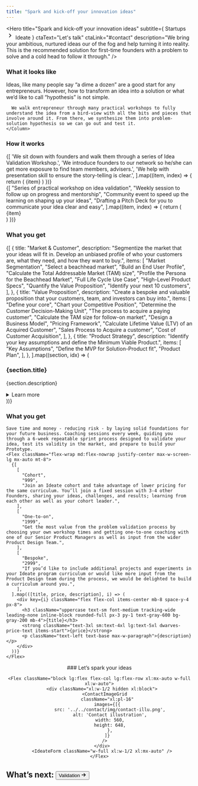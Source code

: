 ```yaml
---
title: "Spark and kick-off your innovation ideas"
---
```


<Hero
  title="Spark and kick-off your innovation ideas"
  subtitle={
    <Flex className="gap-0">
    Startups
      <svg stroke="currentColor" fill="currentColor" stroke-width="0" viewBox="0 0 24 24" height="1.5em" width="1.5em" xmlns="http://www.w3.org/2000/svg"><path d="M8.59 16.34l4.58-4.59-4.58-4.59L10 5.75l6 6-6 6z"></path></svg>
    Ideate
    </Flex>
  }
  ctaText="Let's talk"
  ctaLink="#contact"
  description="We bring your ambitious, nurtured ideas our of the fog and help turning it into reality. This is the recommended solution for first-time founders with a problem to solve and a cold head to follow it through."
/>

<Section fullWidth className="bg-alabaster py-24">
  <Column className="dwarves-container row flex flex-wrap">
    <H3 className="text-heading text-3xl mb-6">What it looks like</H3>
    <Column className="w-full md:max-w-3xl **:text-xl">
      <Paragraph className="!text-2xl font-medium">Ideas, like many people say “a dime a dozen” are a good start for any entrepreneurs. However, how to transform an idea into a solution or what we’d like to call “hypothesis” is not simple.</Paragraph>
      
      We walk entrepreneur through many practical workshops to fully understand the idea from a bird-view with all the bits and pieces that involve around it. From there, we synthesize them into problem-solution hypothesis so we can go out and test it.
    </Column>
  </Column>
</Section>

<Section>
  <Column gap="2xl">
    <H3 className="text-heading text-3xl">
      How it works
    </H3>
    <ColumnsList columns={1}>
      {[
        'We sit down with founders and walk them through a series of Idea Validation Workshop.',
        'We introduce founders to our network so he/she can get more exposure to find team members, advisers.',
        'We help with presentation skill to ensure the story-telling is clear.',
        ].map((item, index) => {
          return (
            <ListItem key={index} className="text-xl max-w-paragraph">
              {item}
            </ListItem>
          )
        })}
    </ColumnsList>
    <div className="flex flex-wrap flex-row">
      {[
        "Series of practical workshop on idea validation",
        "Weekly session to follow up on progress and mentorship",
        "Community event to speed up the learning on shaping up your ideas",
        "Drafting a Pitch Deck for you to communicate your idea clear and easy",
      ].map((item, index) => {
        return (
          <div className="w-full md:w-1/2 lg:w-1/4 p-6">
            <div key={index} className="flex-shrink-0 p-6 bg-alabaster w-full h-full">
              <Paragraph className="text-xl text-center">{item}</Paragraph>
            </div>
          </div>
        )
      })}
    </div>
  </Column>
</Section>

<Section>
  <Column gap="2xl" className="items-center">
    <H3 className="text-heading text-3xl">
      What you get
    </H3>
    <Column>
    <div className="mt-6 lg:flex">
      {[
        {
          title: "Market & Customer",
          description:
            "Segmentize the market that your ideas will fit in. Develop an unbiased profile of who your customers are, what they need, and how they want to buy.",
          items: [
            "Market Segmentation",
            "Select a beachhead market",
            "Build an End User Profile",
            "Calculate the Total Addressable Market (TAM) size",
            "Profile the Persona for the Beachhead Market",
            "Full Life Cycle Use Case",
            "High-Level Product Specs",
            "Quantify the Value Proposition",
            "Identify your next 10 customers",
          ],
        },
        {
          title: "Value Proposition",
          description:
            "Create a bespoke and valuable proposition that your customers, team, and investors can buy into.",
          items: [
            "Define your core",
            "Chart your Competitive Position",
            "Determine the Customer Decision-Making Unit",
            "The process to acquire a paying customer",
            "Calculate the TAM size for follow-on market",
            "Design a Business Model",
            "Pricing Framework",
            "Calculate Lifetime Value (LTV) of an Acquired Customer",
            "Sales Process to Acquire a customer",
            "Cost of Customer Acquisition",
          ],
        },
        {
          title: "Product Strategy",
          description:
            "Identify your key assumptions and define the Minimum Viable Product.",
          items: [
            "Key Assumptions",
            "Define the MVP for Solution-Product fit",
            "Product Plan",
          ],
        },
      ].map((section, idx) => (
        <div key={idx} data-index={idx + 1} className="border-alto mt-8 pt-10 w-full lg:w-1/3 dwarves-steps-item">
          <div className="pr-8">
            <h3 className="text-2xl text-primary leading-tight mb-3">
              {section.title}
            </h3>
            <p className="text-lg text-foreground mb-3">{section.description}</p>
            <details>
              <summary className="list-none cursor-default text-lg text-primary hover:text-primary-hover pb-4">Learn more</summary>
              <ul className="list-[circle] pl-5 text-gray-600 text-lg">
                {section.items.map((item, i) => (
                  <li key={i} className="mb-1">
                    {item}
                  </li>
                ))}
              </ul>
            </details>
          </div>
        </div>
      ))}
    </div>
    </Column>
  </Column>
</Section>

<Section>
  <Column gap="3xl" className="items-center text-2xl px-4 justify-center max-w-screen-lg mx-auto">
    <H3 className="text-heading text-3xl">
      What you get
    </H3>

    Save time and money - reducing risk - by laying solid foundations for your future business. Coaching sessions every week, guiding you through a 6-week repeatable sprint process designed to validate your idea, test its validity in the market, and prepare to build your Prototype.
    <Flex className="flex-wrap md:flex-nowrap justify-center max-w-screen-lg mx-auto mt-8">
      {[
        [
          "Cohort",
          "999",
          "Join an Ideate cohort and take advantage of lower pricing for the same curriculum. You’ll join a fixed session with 3-4 other Founders, sharing your ideas, challenges, and results; learning from each other as well as your cohort leader.",
        ],
        [
          "One-to-on",
          "1999",
          "Get the most value from the problem validation process by choosing your own workshop times and getting one-to-one coaching with one of our Senior Product Managers as well as input from the wider Product Design Team.",
        ],
        [
          "Bespoke",
          "2999",
          "If you’d like to include additional projects and experiments in your Ideate program curriculum or would like more input from the Product Design team during the process, we would be delighted to build a curriculum around you.",
        ],
      ].map(([title, price, description], i) => (
        <div key={i} className="flex flex-col items-center mb-8 space-y-4 px-8">
          <h3 className="uppercase text-sm font-medium tracking-wide leading-none inline-block rounded-full px-3 py-1 text-gray-600 bg-gray-200 mb-4">{title}</h3>
          <strong className="text-3xl sm:text-4xl lg:text-5xl dwarves-price-text items-start">{price}</strong>
          <p className="text-left text-base max-w-paragraph">{description}</p>
        </div>
      ))}
    </Flex>
</Column>
</Section>

<Hero>
  <Center className="flex flex-col gap-12">
    ### Let’s spark your ideas

    <Flex className="block lg:flex flex-col lg:flex-row xl:mx-auto w-full xl:w-auto">
      <div className="xl:w-1/2 hidden xl:block">
        <ContactImageGrid
          className="xl:pl-16"
          images={[{
            src: '../../contact/img/contact-illu.png',
            alt: 'Contact illustration',
            width: 560,
            height: 648,
            },
          ]}
        />
      </div>
      <IdeateForm className="w-full xl:w-1/2 xl:mx-auto" />
    </Flex>
  </Center>
</Hero>

<Section fullWidth className="bg-foreground py-12">
  <Container className="dwarves-container">
    <h2 className="flex items-center justify-center text-heading text-muted text-3xl">
      What’s next:
      <Button variant="link" className="inline items-center text-primary text-3xl" href="/startup/validation">
        Validation
        <svg
          stroke="currentColor"
          fill="currentColor"
          strokeWidth="0"
          viewBox="0 0 16 16"
          className="ml-1"
          height="1em"
          width="1em"
          xmlns="http://www.w3.org/2000/svg"
        >
          <path
            fillRule="evenodd"
            clipRule="evenodd"
            d="M9 13.887l5-5V8.18l-5-5-.707.707 4.146 4.147H2v1h10.44L8.292 13.18l.707.707z"
          ></path>
        </svg>
      </Button>
    </h2>
  </Container>
</Section>
